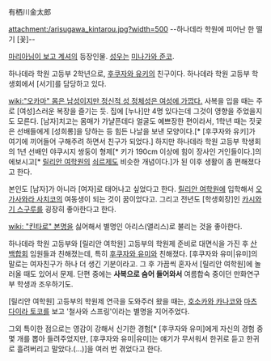 有栖川金太郎

attachment:/arisugawa_kintarou.jpg?width=500
--하나데라 학원에 피어난 한 떨기 [꽃]--

[[마리아님이 보고 계셔]]의 등장인물. [[성우]]는 [[미나가와 준코]].

하나데라 학원 고등부 2학년으로, [[후쿠자와 유키]]의 친구이다. 하나데라 학원 고등부 학생회에서 [서기]를 담당하고 있다. 

[[wiki:"오카마" 몸은 남성이지만 정신적 성 정체성은 여성에 가깝다.]] 사복을 입을 때는 주로 [여성]스러운 복장을 즐기는 듯. 집에 [누나]만 4명 있다는데 그것이 영향을 주었을지도 모른다. [남자]치고는 몸매가 가냘픈데다 얼굴도 예쁘장한 편이라서, 1학년 때는 짓궃은 선배들에게 [성희롱]을 당하는 등 힘든 나날을 보낸 모양이다.[* [후쿠자와 유키]가 여기에 끼어들어 구해주려 하면서 친구가 되었다.] 하지만 하나데라 학원 고등부 학생회의 1년 선배인 야쿠시지 쌍둥이 형제[* 키가 190cm 이상에 힘이 장사인 거인들이다.]의 에보시고[* [[릴리안 여학원]]의 [[쇠르]]제도 비슷한 개념이다.]가 된 이후 생활이 좀 편해졌다고 한다.

본인도 [남자]가 아니라 [여자]로 태어나고 싶었다고 한다. [[릴리안 여학원]]에 입학해서 [[오가사와라 사치코]]의 여동생이 되는 것이 꿈이었다고. 그리고 전년도 [학생회장]인 [[카시와기 스구루]]를 굉장히 좋아한다고 한다.

[[wiki: "킨타로" 본명]]을 싫어해서 별명인 아리스(앨리스)로 불리는 것을 좋아한다.

하나데라 학원 고등부와 [릴리안 여학원] 고등부의 학원제 준비로 대면식을 가진 후 [[산백합회]] 임원들과 친해졌는데, 특히 [[후쿠자와 유미]]와 친해졌다. [후쿠자와 유미|유미]의 말로는 여자친구가 하나 더 생긴 기분이라고. 그 후 가끔씩 혼자서 [릴리안 여학원]에 놀러올 때도 있어서 문제. 단편 중에는 '''사복으로 숨어 들어와서''' 여름합숙 중이던 만화연구부 학생과 조우하기도.

[릴리안 여학원] 고등부의 학원제 연극을 도와주러 왔을 때는, [[호소카와 카나코]]와 [[마츠다이라 토코]]를 보고 '철사와 스프링'이라는 별명을 지어주었다.

그외 특이한 점으로는 영감이 강해서 신기한 경험[* [후쿠자와 유미]에게 자신의 경험 중 몇 개를 뽑아 들려주었지만, [후쿠자와 유미|유미]는 얘기가 무서워서 한귀로 듣고 한귀로 흘려버리고 말았다.(…)]을 여러 번 겪었다고 한다.

